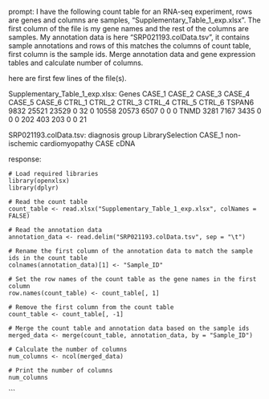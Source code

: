 prompt:
I have the following count table for an RNA-seq experiment, rows are genes and columns are samples, "Supplementary_Table_1_exp.xlsx". The first column of the file is my gene names and the rest of the columns are samples. My annotation data is here  "SRP021193.colData.tsv", it contains sample annotations and rows of this matches the columns of count table, first column is the sample ids. Merge annotation data and gene expression tables and calculate number of columns.

here are first few lines of the file(s).

Supplementary_Table_1_exp.xlsx:
Genes	CASE_1	CASE_2	CASE_3	CASE_4	CASE_5	CASE_6	CTRL_1	CTRL_2	CTRL_3	CTRL_4	CTRL_5	CTRL_6
TSPAN6	9832	25521	23529	0	32	0	10558	20573	6507	0	0	 0
TNMD	3281	 7167	 3435	0	 0	0	  202	  403	 203	0	0	21


SRP021193.colData.tsv:
	diagnosis	group	LibrarySelection
CASE_1	non-ischemic cardiomyopathy	CASE	cDNA


response:
```
# Load required libraries
library(openxlsx)
library(dplyr)

# Read the count table
count_table <- read.xlsx("Supplementary_Table_1_exp.xlsx", colNames = FALSE)

# Read the annotation data
annotation_data <- read.delim("SRP021193.colData.tsv", sep = "\t")

# Rename the first column of the annotation data to match the sample ids in the count table
colnames(annotation_data)[1] <- "Sample_ID"

# Set the row names of the count table as the gene names in the first column
row.names(count_table) <- count_table[, 1]

# Remove the first column from the count table
count_table <- count_table[, -1]

# Merge the count table and annotation data based on the sample ids
merged_data <- merge(count_table, annotation_data, by = "Sample_ID")

# Calculate the number of columns
num_columns <- ncol(merged_data)

# Print the number of columns
num_columns
```
```
